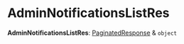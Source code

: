 
# AdminNotificationsListRes

 **AdminNotificationsListRes**: [PaginatedResponse](medusa.PaginatedResponse-1.mdx) & `object`
